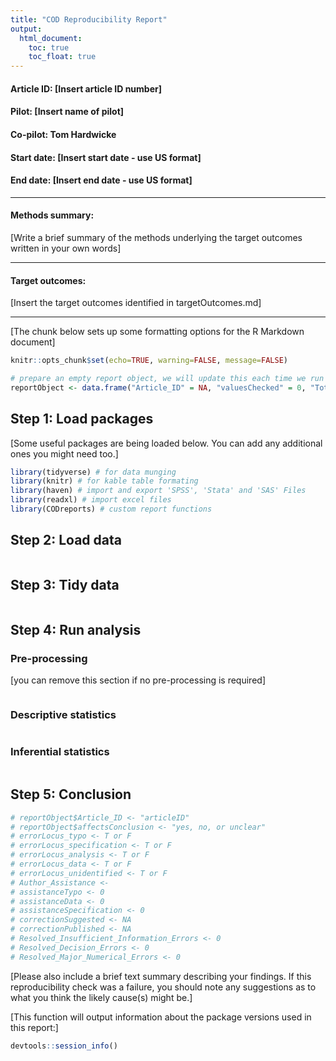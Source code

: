 ```yaml
---
title: "COD Reproducibility Report"
output:
  html_document:
    toc: true
    toc_float: true
---
```


#### Article ID: [Insert article ID number]
#### Pilot: [Insert name of pilot]
#### Co-pilot: Tom Hardwicke  
#### Start date: [Insert start date - use US format]
#### End date: [Insert end date - use US format]   

-------

#### Methods summary: 
[Write a brief summary of the methods underlying the target outcomes written in your own words]

------

#### Target outcomes: 
[Insert the target outcomes identified in targetOutcomes.md]  

------

[The chunk below sets up some formatting options for the R Markdown document]

```r
knitr::opts_chunk$set(echo=TRUE, warning=FALSE, message=FALSE)

# prepare an empty report object, we will update this each time we run compareValues()
reportObject <- data.frame("Article_ID" = NA, "valuesChecked" = 0, "Total_df" = 0, "Total_p" = 0, "Total_mean" = 0, "Total_sd" = 0, "Total_se" = 0, "Total_ci" = 0, "Total_bf" = 0, "Total_t" = 0, "Total_F" = 0, "Total_es" = 0, "Total_median" = 0, "Total_other" = 0, "Insufficient_Information_Errors" = 0, "Decision_Errors" = 0, "Major_Numerical_Errors" = 0, "Minor_Numerical_Errors" = 0, "Major_df" = 0, "Major_p" = 0, "Major_mean" = 0, "Major_sd" = 0, "Major_se" = 0, "Major_ci" = 0, "Major_bf" = 0, "Major_t" = 0, "Major_F" = 0, "Major_es" = 0, "Major_median" = 0, "Major_other" = 0, "affectsConclusion" = NA, "errorLocus_typo" = 0, "errorLocus_specification" = 0, "errorLocus_analysis" = 0, "errorLocus_data" = 0, "errorLocus_unidentified" = 0, "Author_Assistance" = NA, "assistanceTypo" = 0, "assistanceData" = 0, "assistanceSpecification" = 0,  "correctionSuggested" = NA, "correctionPublished" = NA, "Resolved_Insufficient_Information_Errors" = NA, "Resolved_Decision_Errors" = NA, "Resolved_Major_Numerical_Errors" = NA)
```

## Step 1: Load packages

[Some useful packages are being loaded below. You can add any additional ones you might need too.]

```r
library(tidyverse) # for data munging
library(knitr) # for kable table formating
library(haven) # import and export 'SPSS', 'Stata' and 'SAS' Files
library(readxl) # import excel files
library(CODreports) # custom report functions
```

## Step 2: Load data

```r
```

## Step 3: Tidy data

```r
```

## Step 4: Run analysis

### Pre-processing

[you can remove this section if no pre-processing is required]

```r
```

### Descriptive statistics

```r
```

### Inferential statistics

```r
```

## Step 5: Conclusion

```r
# reportObject$Article_ID <- "articleID"
# reportObject$affectsConclusion <- "yes, no, or unclear"
# errorLocus_typo <- T or F
# errorLocus_specification <- T or F
# errorLocus_analysis <- T or F
# errorLocus_data <- T or F
# errorLocus_unidentified <- T or F
# Author_Assistance <- 
# assistanceTypo <- 0
# assistanceData <- 0
# assistanceSpecification <- 0
# correctionSuggested <- NA
# correctionPublished <- NA
# Resolved_Insufficient_Information_Errors <- 0
# Resolved_Decision_Errors <- 0
# Resolved_Major_Numerical_Errors <- 0
```

[Please also include a brief text summary describing your findings. If this reproducibility check was a failure, you should note any suggestions as to what you think the likely cause(s) might be.]

[This function will output information about the package versions used in this report:]

```r
devtools::session_info()
```
